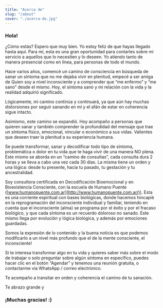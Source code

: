 ```yaml
---
title: "Acerca de"
slug: "/about"
cover: "./acerca-de.jpg"
---
```


### Hola!

¿Cómo estás? Espero que muy bien. Yo estoy feliz de que hayas llegado hasta aquí. Para mí, esta es una gran oportunidad para contarles sobre mi servicio a aquellos que lo necesiten y lo deseen. Yo atiendo tanto de manera presencial como en línea, para personas de todo el mundo.

Hace varios años, comencé un camino de consciencia en búsqueda de sanar un síntoma que no me dejaba vivir en plenitud, empecé a ser amiga de Quien soy a nivel inconsciente y a comprender que “me enfermo” y “me sano” desde el mismo. Hoy, el síntoma sanó y mi relación con la vida y la realidad adquirió significado.

Lógicamente, mi camino continúa y continuará, ya que aún hay muchas distorsiones por seguir sanando en mí y el afán de estar en coherencia sigue intacto.

Asimismo, este camino se expandió. Hoy acompaño a personas que quieren sanar y también comprender la profundidad del mensaje que trae un síntoma físico, emocional, vincular o económico a sus vidas. Valientes que deseen traer la plenitud a su experiencia humana.

Se puede transformar, sanar y decodificar todo tipo de síntoma, problemática o dolor en tu vida que te haga vivir de una manera NO plena. Este mismo se aborda en un “camino de consultas”, cada consulta dura 2 horas y se lleva a cabo una vez cada 30 días. La misma tiene un orden y una lógica: desde tu presente, hacia tu pasado, tu gestación y tu ancestralidad.

Soy consultora certificada en Decodificación Bioemocional y en Bioexistencia Consciente, con la escuela de Humano Puente ([www.humanopuente.com.ar](http://www.humanopuente.com.ar/)). Esta es una corriente espiritual con bases biológicas, donde hacemos hincapié en la reprogramación del inconsciente individual y familiar, teniendo en cuenta que el inconsciente (alma) se programa por el éxito y por el fracaso biológico, y que cada síntoma es un recuerdo doloroso no sanado. Este mismo llega por evolución y lógica biológica, y además por emociones guardadas.

Somos la expresión de lo contenido y la buena noticia es que podemos modificarlo a un nivel más profundo que el de la mente consciente, el inconsciente!

Si te interesa transformar algo en tu vida y quieres saber más sobre el modo de trabajar o solo preguntar sobre algún síntoma en específico, puedes hacer clic en el botón “Agendar” y tenemos una reunión gratuita, o contactarme vía WhatsApp / correo electrónico.

Te acompaño a transitar en orden y coherencia el camino de tu sanación.

Te abrazo grande y

### ¡Muchas gracias! :)